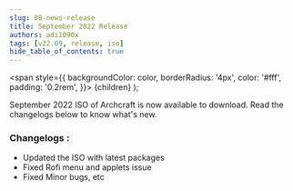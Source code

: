 ```yaml
---
slug: 08-news-release
title: September 2022 Release
authors: adi1090x
tags: [v22.09, release, iso]
hide_table_of_contents: true
---
```


<!-- Badges -->
  <span
    style={{
      backgroundColor: color,
      borderRadius: '4px',
      color: '#fff',
      padding: '0.2rem',
    }}>
    {children}
  </span>
);

September 2022 ISO of Archcraft is now available to download. Read the changelogs below to know what's new.

<!--truncate-->

### Changelogs :
- Updated the ISO with latest packages
- Fixed Rofi menu and applets issue
- Fixed Minor bugs, etc
